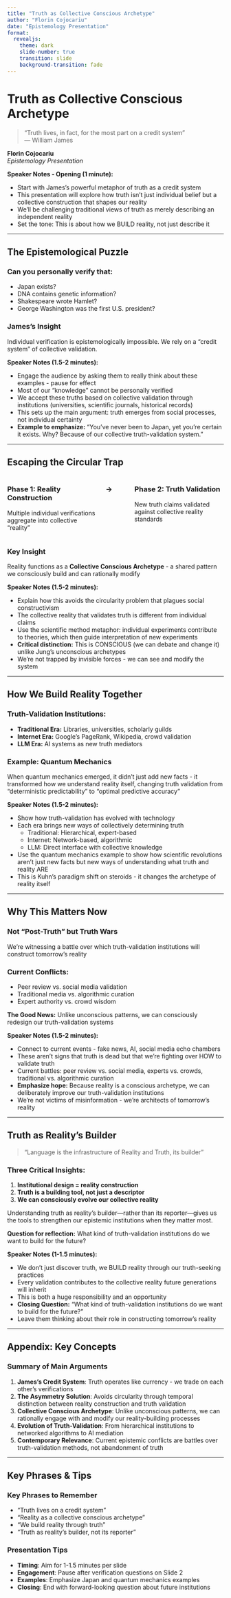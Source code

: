 ```yaml
---
title: "Truth as Collective Conscious Archetype"
author: "Florin Cojocariu"
date: "Epistemology Presentation"
format:
  revealjs:
    theme: dark
    slide-number: true
    transition: slide
    background-transition: fade
---
```


# Truth as Collective Conscious Archetype

> "Truth lives, in fact, for the most part on a credit system"  
> — William James

**Florin Cojocariu**  
*Epistemology Presentation*

::: {.notes}
**Speaker Notes - Opening (1 minute):**

- Start with James's powerful metaphor of truth as a credit system
- This presentation will explore how truth isn't just individual belief but a collective construction that shapes our reality
- We'll be challenging traditional views of truth as merely describing an independent reality
- Set the tone: This is about how we BUILD reality, not just describe it
:::

---

## The Epistemological Puzzle

::: {.callout-question}
### Can you personally verify that:
- Japan exists?
- DNA contains genetic information?
- Shakespeare wrote Hamlet?
- George Washington was the first U.S. president?
:::

::: {.callout-important}
### James's Insight
Individual verification is epistemologically impossible. We rely on a "credit system" of collective validation.
:::

::: {.notes}
**Speaker Notes (1.5-2 minutes):**

- Engage the audience by asking them to really think about these examples - pause for effect
- Most of our "knowledge" cannot be personally verified
- We accept these truths based on collective validation through institutions (universities, scientific journals, historical records)
- This sets up the main argument: truth emerges from social processes, not individual certainty
- **Example to emphasize:** "You've never been to Japan, yet you're certain it exists. Why? Because of our collective truth-validation system."
:::

---

## Escaping the Circular Trap

::: {.columns}
::: {.column width="45%"}
### Phase 1: Reality Construction
Multiple individual verifications aggregate into collective "reality"
:::

::: {.column width="10%"}
### →
:::

::: {.column width="45%"}
### Phase 2: Truth Validation
New truth claims validated against collective reality standards
:::
:::

::: {.callout-note}
### Key Insight
Reality functions as a **Collective Conscious Archetype** - a shared pattern we consciously build and can rationally modify
:::

::: {.notes}
**Speaker Notes (1.5-2 minutes):**

- Explain how this avoids the circularity problem that plagues social constructivism
- The collective reality that validates truth is different from individual claims
- Use the scientific method metaphor: individual experiments contribute to theories, which then guide interpretation of new experiments
- **Critical distinction:** This is CONSCIOUS (we can debate and change it) unlike Jung's unconscious archetypes
- We're not trapped by invisible forces - we can see and modify the system
:::

---

## How We Build Reality Together

### Truth-Validation Institutions:

- **Traditional Era:** Libraries, universities, scholarly guilds
- **Internet Era:** Google's PageRank, Wikipedia, crowd validation  
- **LLM Era:** AI systems as new truth mediators

::: {.callout-tip}
### Example: Quantum Mechanics
When quantum mechanics emerged, it didn't just add new facts - it transformed how we understand reality itself, changing truth validation from "deterministic predictability" to "optimal predictive accuracy"
:::

::: {.notes}
**Speaker Notes (1.5-2 minutes):**

- Show how truth-validation has evolved with technology
- Each era brings new ways of collectively determining truth
  - Traditional: Hierarchical, expert-based
  - Internet: Network-based, algorithmic
  - LLM: Direct interface with collective knowledge
- Use the quantum mechanics example to show how scientific revolutions aren't just new facts but new ways of understanding what truth and reality ARE
- This is Kuhn's paradigm shift on steroids - it changes the archetype of reality itself
:::

---

## Why This Matters Now

::: {.callout-warning}
### Not "Post-Truth" but Truth Wars
We're witnessing a battle over which truth-validation institutions will construct tomorrow's reality
:::

### Current Conflicts:
- Peer review vs. social media validation
- Traditional media vs. algorithmic curation
- Expert authority vs. crowd wisdom

**The Good News:** Unlike unconscious patterns, we can consciously redesign our truth-validation systems

::: {.notes}
**Speaker Notes (1.5-2 minutes):**

- Connect to current events - fake news, AI, social media echo chambers
- These aren't signs that truth is dead but that we're fighting over HOW to validate truth
- Current battles: peer review vs. social media, experts vs. crowds, traditional vs. algorithmic curation
- **Emphasize hope:** Because reality is a conscious archetype, we can deliberately improve our truth-validation institutions
- We're not victims of misinformation - we're architects of tomorrow's reality
:::

---

## Truth as Reality's Builder

> "Language is the infrastructure of Reality and Truth, its builder"

::: {.callout-note}
### Three Critical Insights:
1. **Institutional design = reality construction**
2. **Truth is a building tool, not just a descriptor**
3. **We can consciously evolve our collective reality**
:::

Understanding truth as reality's builder—rather than its reporter—gives us the tools to strengthen our epistemic institutions when they matter most.

**Question for reflection:** What kind of truth-validation institutions do we want to build for the future?

::: {.notes}
**Speaker Notes (1-1.5 minutes):**

- We don't just discover truth, we BUILD reality through our truth-seeking practices
- Every validation contributes to the collective reality future generations will inherit
- This is both a huge responsibility and an opportunity
- **Closing Question:** "What kind of truth-validation institutions do we want to build for the future?"
- Leave them thinking about their role in constructing tomorrow's reality
:::

---

## Appendix: Key Concepts

### Summary of Main Arguments

1. **James's Credit System**: Truth operates like currency - we trade on each other's verifications
2. **The Asymmetry Solution**: Avoids circularity through temporal distinction between reality construction and truth validation
3. **Collective Conscious Archetype**: Unlike unconscious patterns, we can rationally engage with and modify our reality-building processes
4. **Evolution of Truth-Validation**: From hierarchical institutions to networked algorithms to AI mediation
5. **Contemporary Relevance**: Current epistemic conflicts are battles over truth-validation methods, not abandonment of truth

---

## Key Phrases & Tips

### Key Phrases to Remember
- "Truth lives on a credit system"
- "Reality as a collective conscious archetype"
- "We build reality through truth"
- "Truth as reality's builder, not its reporter"

### Presentation Tips
- **Timing**: Aim for 1-1.5 minutes per slide
- **Engagement**: Pause after verification questions on Slide 2
- **Examples**: Emphasize Japan and quantum mechanics examples
- **Closing**: End with forward-looking question about future institutions